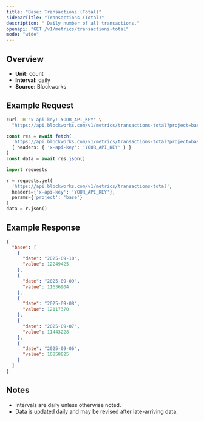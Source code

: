 ```yaml
---
title: "Base: Transactions (Total)"
sidebarTitle: "Transactions (Total)"
description: " Daily number of all transactions."
openapi: "GET /v1/metrics/transactions-total"
mode: "wide"
---
```


## Overview

- **Unit:** count
- **Interval:** daily
- **Source:** Blockworks

## Example Request

<CodeGroup>

```bash cURL
curl -H "x-api-key: YOUR_API_KEY" \
  "https://api.blockworks.com/v1/metrics/transactions-total?project=base"
```

```typescript TypeScript
const res = await fetch(
  'https://api.blockworks.com/v1/metrics/transactions-total?project=base',
  { headers: { 'x-api-key': 'YOUR_API_KEY' } }
)
const data = await res.json()
```

```python Python
import requests

r = requests.get(
  'https://api.blockworks.com/v1/metrics/transactions-total',
  headers={'x-api-key': 'YOUR_API_KEY'},
  params={'project': 'base'}
)
data = r.json()
```

</CodeGroup>

## Example Response

```json
{
  "base": [
    {
      "date": "2025-09-10",
      "value": 12249425
    },
    {
      "date": "2025-09-09",
      "value": 11636904
    },
    {
      "date": "2025-09-08",
      "value": 12117370
    },
    {
      "date": "2025-09-07",
      "value": 11443228
    },
    {
      "date": "2025-09-06",
      "value": 10858825
    }
  ]
}
```

## Notes
- Intervals are daily unless otherwise noted.
- Data is updated daily and may be revised after late-arriving data.